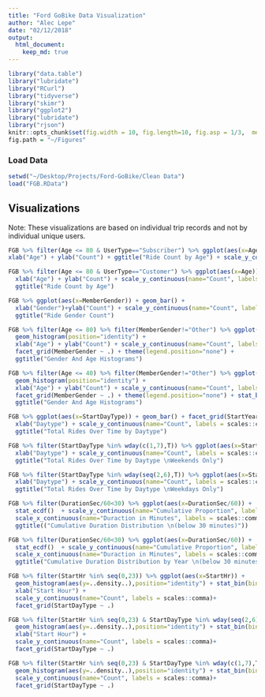 ```yaml
---
title: "Ford GoBike Data Visualization"
author: "Alec Lepe"
date: "02/12/2018"
output: 
  html_document:
    keep_md: true
---
```


```r
library("data.table")
library("lubridate")
library("RCurl")
library("tidyverse")
library("skimr")
library("ggplot2")
library("lubridate")
library("rjson")
knitr::opts_chunk$set(fig.width = 10, fig.length=10, fig.asp = 1/3,  message=FALSE)
fig.path = "~/Figures"
```
### Load Data
```r
setwd("~/Desktop/Projects/Ford-GoBike/Clean Data")
load("FGB.RData")
```
## Visualizations
Note: These visualizations are based on individual trip records and not by individual unique users.
```r
FGB %>% filter(Age <= 80 & UserType=="Subscriber") %>% ggplot(aes(x=Age)) + geom_histogram() + 
xlab("Age") + ylab("Count") + ggtitle("Ride Count by Age") + scale_y_continuous(name="Count", labels = scales::comma)
```

```r
FGB %>% filter(Age <= 80 & UserType=="Customer") %>% ggplot(aes(x=Age)) + geom_histogram() +
  xlab("Age") + ylab("Count") + scale_y_continuous(name="Count", labels = scales::comma) +
  ggtitle("Ride Count by Age")
```

```r
FGB %>% ggplot(aes(x=MemberGender)) + geom_bar() + 
  xlab("Gender")+ylab("Count") + scale_y_continuous(name="Count", labels = scales::comma) +
  ggtitle("Ride Gender Count")
```

```r
FGB %>% filter(Age <= 80) %>% filter(MemberGender!="Other") %>% ggplot(aes(x=Age, color=MemberGender)) + 
  geom_histogram(position="identity") +
  xlab("Age") + ylab("Count") + scale_y_continuous(name="Count", labels = scales::comma) + 
  facet_grid(MemberGender ~ .) + theme(legend.position="none") +
  ggtitle("Gender And Age Histograms")
```
```r
FGB %>% filter(Age <= 40) %>% filter(MemberGender!="Other") %>% ggplot(aes(x=Age, color=MemberGender)) + 
  geom_histogram(position="identity") +
  xlab("Age") + ylab("Count") + scale_y_continuous(name="Count", labels = scales::comma) + 
  facet_grid(MemberGender ~ .) + theme(legend.position="none") + stat_bin(bins=(40-18)) +
  ggtitle("Gender And Age Histograms")
```


```r
FGB %>% ggplot(aes(x=StartDayType)) + geom_bar() + facet_grid(StartYear ~ .) + 
  xlab("Daytype") + scale_y_continuous(name="Count", labels = scales::comma) + 
  ggtitle("Total Rides Over Time by Daytype")
```
```r
FGB %>% filter(StartDayType %in% wday(c(1,7),T)) %>% ggplot(aes(x=StartDayType)) + geom_bar() + facet_grid(StartYear ~ .) + 
  xlab("Daytype") + scale_y_continuous(name="Count", labels = scales::comma) + 
  ggtitle("Total Rides Over Time by Daytype \nWeekends Only")
```
```r
FGB %>% filter(StartDayType %in% wday(seq(2,6),T)) %>% ggplot(aes(x=StartDayType)) + geom_bar() + facet_grid(StartYear ~ .) + 
  xlab("Daytype") + scale_y_continuous(name="Count", labels = scales::comma) + 
  ggtitle("Total Rides Over Time by Daytype \nWeekdays Only")
```

```r
FGB %>% filter(DurationSec/60<30) %>% ggplot(aes(x=DurationSec/60)) + 
  stat_ecdf()  + scale_y_continuous(name="Cumulative Proportion", labels = scales::percent) + 
  scale_x_continuous(name="Duraction in Minutes", labels = scales::comma)+
  ggtitle(("Cumulative Duration Distribution \n(below 30 minutes)"))
```

```r
FGB %>% filter(DurationSec/60<30) %>% ggplot(aes(x=DurationSec/60)) + 
  stat_ecdf()  + scale_y_continuous(name="Cumulative Proportion", labels = scales::percent) + 
  scale_x_continuous(name="Duraction in Minutes", labels = scales::comma)+
  ggtitle("Cumulative Duration Distribution by Year \n(below 30 minutes)")+facet_grid(StartYear~.)
```

```r
FGB %>% filter(StartHr %in% seq(0,23)) %>% ggplot(aes(x=StartHr)) + 
  geom_histogram(aes(y=..density..),position="identity") + stat_bin(bins=24) + 
  xlab("Start Hour") + 
  scale_y_continuous(name="Count", labels = scales::comma)+
  facet_grid(StartDayType ~ .)
```

```r
FGB %>% filter(StartHr %in% seq(0,23) & StartDayType %in% wday(seq(2,6),T)) %>% ggplot(aes(x=StartHr)) + 
  geom_histogram(aes(y=..density..),position="identity") + stat_bin(bins=24) + 
  xlab("Start Hour") + 
  scale_y_continuous(name="Count", labels = scales::comma)+
  facet_grid(StartDayType ~ .)
```

```r
FGB %>% filter(StartHr %in% seq(0,23) & StartDayType %in% wday(c(1,7),T)) %>% ggplot(aes(x=StartHr)) + 
  geom_histogram(aes(y=..density..),position="identity") + stat_bin(bins=24)+
  scale_y_continuous(name="Count", labels = scales::comma)+
  facet_grid(StartDayType ~ .)
```
